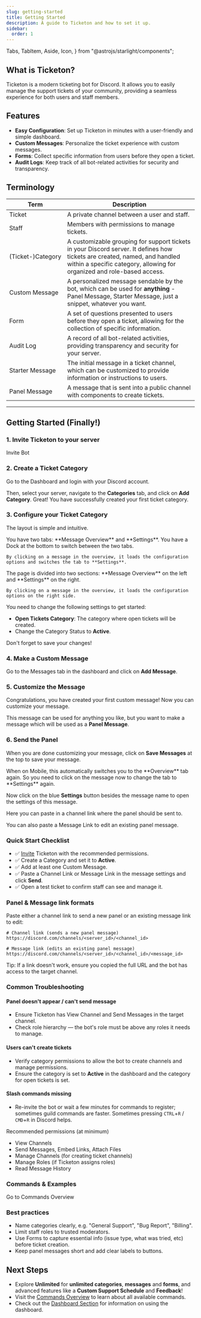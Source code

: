 ```yaml
---
slug: getting-started
title: Getting Started
description: A guide to Ticketon and how to set it up.
sidebar:
  order: 1
---
```


  Tabs,
  TabItem,
  Aside,
  Icon,
} from "@astrojs/starlight/components";

## What is Ticketon?

Ticketon is a modern ticketing bot for <Link href="https://discord.com">Discord</Link>.
It allows you to easily manage the support tickets of your community, providing a seamless experience for both users and staff members.

## Features

- **Easy Configuration**: Set up Ticketon in minutes with a user-friendly and simple dashboard.
- **Custom Messages**: Personalize the ticket experience with custom messages.
- **Forms**: Collect specific information from users before they open a ticket.
- **Audit Logs**: Keep track of all bot-related activities for security and transparency.

## Terminology

| Term              | Description                                                                                                                                                                                          |
| ----------------- | ---------------------------------------------------------------------------------------------------------------------------------------------------------------------------------------------------- |
| Ticket            | A private channel between a user and staff.                                                                                                                                                          |
| Staff             | Members with permissions to manage tickets.                                                                                                                                                          |
| (Ticket-)Category | A customizable grouping for support tickets in your Discord server. It defines how tickets are created, named, and handled within a specific category, allowing for organized and role-based access. |
| Custom Message    | A personalized message sendable by the bot, which can be used for **anything** - Panel Message, Starter Message, just a snippet, whatever you want.                                                  |
| Form              | A set of questions presented to users before they open a ticket, allowing for the collection of specific information.                                                                                |
| Audit Log         | A record of all bot-related activities, providing transparency and security for your server.                                                                                                         |
| Starter Message   | The initial message in a ticket channel, which can be customized to provide information or instructions to users.                                                                                    |
| Panel Message     | A message that is sent into a public channel with components to create tickets.                                                                                                                      |

---

## Getting Started (Finally!)

### 1. Invite Ticketon to your server

<LinkButton href="https://ticketon.app/invite" target="_blank" icon="external">
  Invite Bot
</LinkButton>

### 2. Create a Ticket Category

Go to the <Link href="https://ticketon.app/dash?next=/categories">Dashboard</Link> and login with your Discord account.

Then, select your server, navigate to the **Categories** tab, and click on **Add Category**. Great! You have successfully created your first ticket category.

### 3. Configure your Ticket Category

The layout is simple and intuitive.

<Tabs syncKey="platform">
  <TabItem label="Desktop" icon="laptop">
    You have two tabs: **Message Overview** and **Settings**. You have a Dock at the bottom to switch between the two tabs.

    By clicking on a message in the overview, it loads the configuration options and switches the tab to **Settings**.

  </TabItem>
  <TabItem label="Mobile" icon="phone">
    The page is divided into two sections: **Message Overview** on the left and **Settings** on the right.

    By clicking on a message in the overview, it loads the configuration options on the right side.

  </TabItem>
</Tabs>

You need to change the following settings to get started:

- **Open Tickets Category**: The category where open tickets will be created.
- Change the Category Status to **Active**.

<Aside type="caution">Don't forget to save your changes!</Aside>

### 4. Make a Custom Message

Go to the <Link href="https://ticketon.app/dash?next=/messages">Messages</Link> tab in the dashboard and click on **Add Message**.

### 5. Customize the Message

Congratulations, you have created your first custom message! Now you can customize your message.

This message can be used for anything you like, but you want to make a message which will be used as a **Panel Message**.

### 6. Send the Panel

When you are done customizing your message, click on **Save Messages** at the top to save your message.

<Aside type="note">
  When on Mobile, this automatically switches you to the **Overview** tab again.
  So you need to click on the message now to change the tab to **Settings**
  again.
</Aside>

Now click on the blue **Settings** button besides the message name to open the settings of this message.

Here you can paste in a channel link where the panel should be sent to.

<Aside type="tip">
  You can also paste a Message Link to edit an existing panel message.
</Aside>

### Quick Start Checklist

- ✅ [Invite](https://ticketon.app/invite) Ticketon with the recommended permissions.
- ✅ Create a Category and set it to **Active**.
- ✅ Add at least one Custom Message.
- ✅ Paste a Channel Link or Message Link in the message settings and click **Send**.
- ✅ Open a test ticket to confirm staff can see and manage it.

### Panel & Message link formats

Paste either a channel link to send a new panel or an existing message link to edit:

```
# Channel link (sends a new panel message)
https://discord.com/channels/<server_id>/<channel_id>

# Message link (edits an existing panel message)
https://discord.com/channels/<server_id>/<channel_id>/<message_id>
```

Tip: If a link doesn't work, ensure you copied the full URL and the bot has access to the target channel.

### Common Troubleshooting

#### Panel doesn't appear / can't send message

- Ensure Ticketon has View Channel and Send Messages in the target channel.
- Check role hierarchy — the bot's role must be above any roles it needs to manage.

#### Users can't create tickets

- Verify category permissions to allow the bot to create channels and manage permissions.
- Ensure the category is set to **Active** in the dashboard and the category for open tickets is set.

#### Slash commands missing

- Re-invite the bot or wait a few minutes for commands to register; sometimes guild commands are faster.
  Sometimes pressing `CTRL`+`R` / `CMD`+`R` in Discord helps.

Recommended permissions (at minimum)

- View Channels
- Send Messages, Embed Links, Attach Files
- Manage Channels (for creating ticket channels)
- Manage Roles (if Ticketon assigns roles)
- Read Message History

### Commands & Examples

<LinkButton href="/commands/overview" icon="right-arrow">
  Go to Commands Overview
</LinkButton>

### Best practices

- Name categories clearly, e.g. "General Support", "Bug Report", "Billing".
- Limit staff roles to trusted moderators.
- Use Forms to capture essential info (issue type, what was tried, etc) before ticket creation.
- Keep panel messages short and add clear labels to buttons.

## Next Steps

- Explore <Link href="https://ticketon.app/unlimited">**Unlimited**</Link> for **unlimited categories**, **messages** and **forms**, and advanced features like a **Custom Support Schedule** and **Feedback**!
- Visit the [Commands Overview](/commands/overview) to learn about all available commands.
- Check out the [Dashboard Section](/dashboard/overview) for information on using the dashboard.
